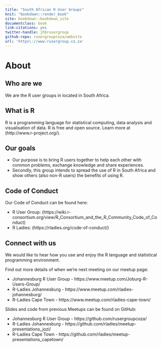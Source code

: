 ```yaml
--- 
title: "South African R User Groups"
knit: "bookdown::render_book"
site: bookdown::bookdown_site
documentclass: book
link-citations: yes
twitter-handle: jhbrusergroup
github-repo: rusergroupcoza/website
url: 'https\://www.rusergroup.co.za'
---
```


# About

## Who are we
We are the R user groups in located in South Africa.

## What is R
R is a programming language for statistical computing, data analysis and visualisation of data. R is free and open source. Learn more at (http://www.r-project.org/).

## Our goals
- Our purpose is to bring R users together to help each other with common problems, exchange knowledge and share experiences.
- Secondly, this group intends to spread the use of R in South Africa and show others (also non-R users) the benefits of using R.

## Code of Conduct
Our Code of Conduct can be found here:

- R User Group: (https://wiki.r-consortium.org/view/R_Consortium_and_the_R_Community_Code_of_Conduct)
- R Ladies: (https://rladies.org/code-of-conduct/)

## Connect with us
We would like to hear how you use and enjoy the R language and statistical programming environment.

Find out more details of when we're next meeting on our meetup page:

- Johannesburg R User Group - https://www.meetup.com/Joburg-R-Users-Group/
- R-Ladies Johannesburg - https://www.meetup.com/rladies-johannesburg/
- R-Ladies Cape Town - https://www.meetup.com/rladies-cape-town/

Slides and code from previous Meetups can be found on GitHub:

- Johannesburg R User Group - https://github.com/rusergroupcoza/
- R-Ladies Johannesburg -  https://github.com/rladies/meetup-presentations_jozi/
- R-Ladies Cape Town - https://github.com/rladies/meetup-presentations_capetown/
